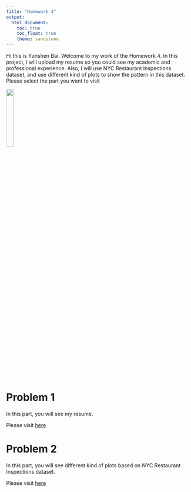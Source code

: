 ---
title: "Homework 4"
output: 
  html_document:
    toc: true
    toc_float: true
    theme: sandstone
---
Hi this is Yunshen Bai. Welcome to my work of the Homework 4. In this project, I will upload my resume so you could see my academic and professional experience. Also, I will use NYC Restaurant Inspections dataset, and use different kind of plots to show the pattern in this dataset. Please select the part you want to visit

<img src="./image/batmansmile.jpg" style="width:20%">


# Problem 1
In this part, you will see my resume.

Please visit [here](problem1.html)

# Problem 2
In this part, you will see different kind of plots based on NYC Restaurant Inspections dataset.

Please visit [here](problem2.html)
